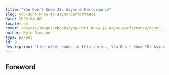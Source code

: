```yaml
---
title: "You Don't Know JS: Async & Performance"
slug: you-dont-know-js-async-performance
date: 2025-04-06
locale: en
cover: /assets/images/ebooks/you-dont-know-js-async-performance/cover.jpg
author: Kyle Simpson
type: parent
id: 0
description: "Like other books in this series, You Don’t Know JS: Async & Performance dives into trickier parts of the language that many JavaScript programmers simply avoid. Armed with this knowledge, you can become a true JavaScript master."
---
```


<ImageWrapper
  src="/assets/images/ebooks/working-effectively-with-legacy-code/paper.png"
  alt="Foreword"
/>

## Foreword

